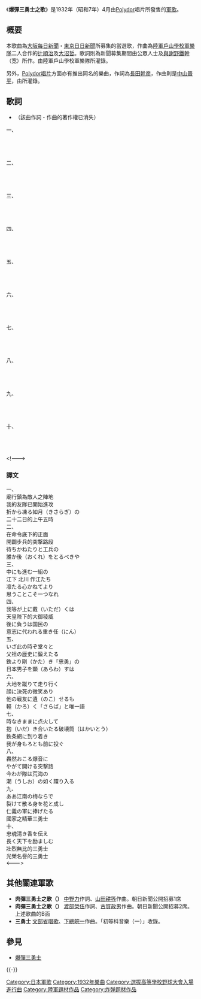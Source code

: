 {{Veil|time=2015-09-12T06:49:33+00:00}}
{{japanese|japanese=爆弾三勇士の歌|kana=ばくだん さんゆうし の うた|romaji=Bakudan San'yūshi no Uta}}
《'''爆彈三勇士之歌'''》是1932年（昭和7年）4月由[[Polydor唱片|Polydor]]唱片所發售的[[軍歌|軍歌]]。

==概要==
本歌曲為[[大阪每日新聞|大阪每日新聞]]・[[東京日日新聞|東京日日新聞]]所募集的當選歌，作曲為[[陸軍戶山學校|陸軍戶山學校]][[軍樂隊|軍樂隊]]二人合作的[[辻順治|辻順治]]及[[大沼哲|大沼哲]]。歌詞則為新聞募集期間由公眾人士及[[與謝野鐵幹|與謝野鐵幹]]（宽）所作。由陸軍戶山學校軍樂隊所灌錄。

另外，[[Polydor唱片|Polydor唱片]]方面亦有推出同名的樂曲，作詞為[[長田幹彦|長田幹彦]]，作曲則是[[中山晉平|中山晉平]]，由{{lang|ja|[[オリオン・コール|オリオン・コール]]}}所灌錄。

==歌詞==
*（該曲作詞・作曲的著作權已消失）

{{HideH|日語原文}}
一、<br />
{{lang|ja|廟行鎮（びょうこうちん）の敵の陣}}<br />
{{lang|ja|我の友隊（ゆうたい）すでに攻む}}<br /> 
{{lang|ja|折から凍る如月（きさらぎ）の}}<br /> 
{{lang|ja|二十二日の午前五時}}<br /> 

二、<br /> 
{{lang|ja|命令下る正面に}}<br /> 
{{lang|ja|開け歩兵の突撃路}}<br /> 
{{lang|ja|待ちかねたりと工兵の}}<br /> 
{{lang|ja|誰か後（おくれ）をとるべきや}}<br /> 

三、<br /> 
{{lang|ja|中にも進む一組の}}<br /> 
{{lang|ja|江下 北川 作江たち}}<br /> 
{{lang|ja|凛たる心かねてより}}<br /> 
{{lang|ja|思うことこそ一つなれ}}<br />

四、<br />
{{lang|ja|我等が上に戴（いただ）くは}}<br /> 
{{lang|ja|天皇陛下の大御稜威（おおみいつ）}}<br />
{{lang|ja|後に負うは国民の}}<br />
{{lang|ja|意志に代われる重き任（にん）}}<br /> 

五、<br />
{{lang|ja|いざ此の時ぞ堂々と}}<br /> 
{{lang|ja|父祖の歴史に鍛えたる}}<br />
{{lang|ja|鉄より剛（かた）き「忠勇」の}}<br /> 
{{lang|ja|日本男子を顕（あらわ）すは}}<br />

六、<br>
{{lang|ja|大地を蹴りて走り行く}}<br /> 
{{lang|ja|顔に決死の微笑あり}}<br />
{{lang|ja|他の戦友に遺（のこ）せるも}}<br /> 
{{lang|ja|軽（かろ）く「さらば」と唯一語}}<br />

七、<br>
{{lang|ja|時なきままに点火して}}<br />
{{lang|ja|抱（いだ）き合いたる破壊筒（はかいとう）}}<br />
{{lang|ja|鉄条網に到り着き}}<br />
{{lang|ja|我が身もろとも前に投ぐ}}<br /> 

八、<br>
{{lang|ja|轟然おこる爆音に}}<br /> 
{{lang|ja|やがて開ける突撃路}}<br />
{{lang|ja|今わが隊は荒海の}}<br />
{{lang|ja|潮（うしお）の如く躍り入る}}<br /> 

九、<br>
{{lang|ja|ああ江南の梅ならで}}<br /> 
{{lang|ja|裂けて散る身を花と成し}}<br />
{{lang|ja|仁義の軍に捧げたる}}<br />
{{lang|ja|国の精華の三勇士}}<br />

十、<br />
{{lang|ja|忠魂清き香を伝え}}<br /> 
{{lang|ja|長く天下を励ましむ}}<br />
{{lang|ja|壮烈無比の三勇士}}<br />
{{lang|ja|光る名誉の三勇士}}<br />
{{HideF}}
<!--->

===譯文===
一、<br />
廟行鎮為敵人之陣地<br />
我的友隊已開始進攻<br /> 
折から凍る如月（きさらぎ）の<br /> 
二十二日的上午五時<br /> 

二、<br /> 
在命令底下的正面<br /> 
開闢步兵的突撃路段<br /> 
待ちかねたりと工兵の<br /> 
誰か後（おくれ）をとるべきや<br /> 

三、<br /> 
中にも進む一組の<br /> 
江下 北川 作江たち<br /> 
凛たる心かねてより<br /> 
思うことこそ一つなれ <br />

四、<br />
我等が上に戴（いただ）くは<br /> 
天皇陛下的大御稜威<br />
後に負うは国民の<br />
意志に代われる重き任（にん）<br /> 

五、<br />
いざ此の時ぞ堂々と<br /> 
父祖の歴史に鍛えたる<br />
鉄より剛（かた）き「忠勇」の<br /> 
日本男子を顕（あらわ）すは<br />

六、<br>
大地を蹴りて走り行く<br /> 
顔に決死の微笑あり<br />
他の戦友に遺（のこ）せるも<br /> 
軽（かろ）く「さらば」と唯一語<br />

七、<br>
時なきままに点火して<br />
抱（いだ）き合いたる破壊筒（はかいとう）<br />
鉄条網に到り着き<br />
我が身もろとも前に投ぐ<br /> 

八、<br>
轟然おこる爆音に<br /> 
やがて開ける突撃路<br />
今わが隊は荒海の<br />
潮（うしお）の如く躍り入る<br /> 

九、<br>
ああ江南の梅ならで<br /> 
裂けて散る身を花と成し<br />
仁義の軍に捧げたる<br />
國家之精華三勇士<br />

十、<br />
忠魂清き香を伝え<br /> 
長く天下を励ましむ<br />
壯烈無比的三勇士<br />
光榮名譽的三勇士<br />
<--->

==其他關連軍歌==
*'''肉彈三勇士之歌（{{lang|ja|肉弾三勇士の歌}}）''' [[中野力|中野力]]作詞、[[山田耕筰|山田耕筰]]作曲。朝日新聞公開招募1席
*'''肉彈三勇士之歌（{{lang|ja|肉弾三勇士の歌}}）''' [[渡部榮伍|渡部榮伍]]作詞、[[古賀政男|古賀政男]]作曲。朝日新聞公開招募2席。上述歌曲的B面
*'''三勇士''' [[文部省唱歌|文部省唱歌]]、[[下總皖一|下總皖一]]作曲。「初等科音樂（一）」收錄。

== 參見 ==
* [[爆彈三勇士|爆彈三勇士]]

{{-}}
{{選拔高等學校野球大會入場進行曲}}

{{DEFAULTSORT:Hakutansanyuushinouta}}
[[Category:日本軍歌|Category:日本軍歌]]
[[Category:1932年樂曲|Category:1932年樂曲]]
[[Category:選拔高等學校野球大會入場進行曲|Category:選拔高等學校野球大會入場進行曲]]
[[Category:陸軍題材作品|Category:陸軍題材作品]]
[[Category:炸弹题材作品|Category:炸弹题材作品]]